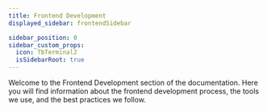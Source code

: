 ```yaml
---
title: Frontend Development
displayed_sidebar: frontendSidebar

sidebar_position: 0
sidebar_custom_props:
  icon: TbTerminal2
  isSidebarRoot: true
---
```


Welcome to the Frontend Development section of the documentation. 
Here you will find information about the frontend development process, the tools we use, and the best practices we follow.


